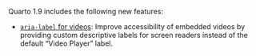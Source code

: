 Quarto 1.9 includes the following new features:

- [`aria-label` for videos](/docs/authoring/videos.qmd#accessibility-label): Improve accessibility of embedded videos by providing custom descriptive labels for screen readers instead of the default "Video Player" label.
